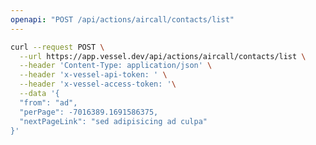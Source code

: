 ```yaml
---
openapi: "POST /api/actions/aircall/contacts/list"
---
```


<RequestExample>

```bash Request
curl --request POST \
  --url https://app.vessel.dev/api/actions/aircall/contacts/list \
  --header 'Content-Type: application/json' \
  --header 'x-vessel-api-token: ' \
  --header 'x-vessel-access-token: '\
  --data '{
  "from": "ad",
  "perPage": -7016389.1691586375,
  "nextPageLink": "sed adipisicing ad culpa"
}'
```

</RequestExample>
